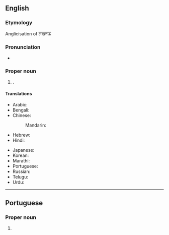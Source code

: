 ==English==
{{wikipedia}}

===Etymology===
Anglicisation of लखनऊ

===Pronunciation===
* {{IPA|en|/ˈlʌknaʊ/}}

===Proper noun===
{{en-proper noun}}

# {{place|en|state capital|s/Uttar Pradesh|c/India}}.

====Translations====
{{trans-top|capital of Uttar Pradesh, India}}
* Arabic: {{t|ar|لَكْنُو|m}}
* Bengali: {{t|bn|লখনৌ}}
* Chinese:
*: Mandarin: {{t+|cmn|勒克瑙|tr=Lèkènǎo|sc=Hani}}
* Hebrew: {{t|he|לאקנאו}}
* Hindi: {{t+|hi|लखनऊ}}
{{trans-mid}}
* Japanese: {{t|ja|ラクナウ|tr=Rakunau}}
* Korean: {{t|ko|^러크나우}}
* Marathi: {{t|mr|लखनौ}}
* Portuguese: {{t|pt|Lucknow|f}}
* Russian: {{t|ru|Лакхна́у|m}}
* Telugu: {{t|te|లక్నో}}
* Urdu: {{t|ur|لکھنؤ|tr=Lakhnaū}}
{{trans-bottom}}

----

==Portuguese==

===Proper noun===
{{pt-proper noun|f}}

# {{place|pt|state capital|s/Uttar Pradesh|c/India|t1=Lucknow}}
